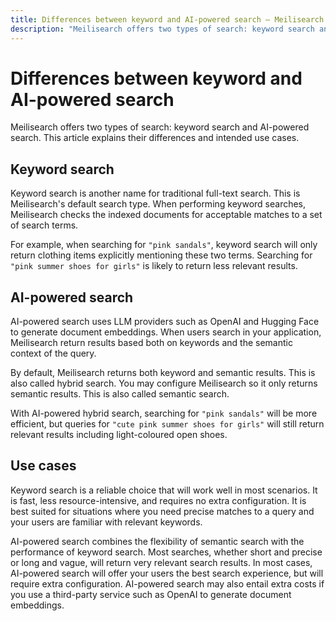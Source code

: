 ```yaml
---
title: Differences between keyword and AI-powered search — Meilisearch documentation
description: "Meilisearch offers two types of search: keyword search and AI-powered search. This article explains their differences and intended use cases."
---
```


# Differences between keyword and AI-powered search

Meilisearch offers two types of search: keyword search and AI-powered search. This article explains their differences and intended use cases.

## Keyword search

Keyword search is another name for traditional full-text search. This is Meilisearch's default search type. When performing keyword searches, Meilisearch checks the indexed documents for acceptable matches to a set of search terms.

For example, when searching for `"pink sandals"`, keyword search will only return clothing items explicitly mentioning these two terms. Searching for `"pink summer shoes for girls"` is likely to return less relevant results.

## AI-powered search

AI-powered search uses LLM providers such as OpenAI and Hugging Face to generate document embeddings. When users search in your application, Meilisearch return results based both on keywords and the semantic context of the query.

By default, Meilisearch returns both keyword and semantic results. This is also called hybrid search. You may configure Meilisearch so it only returns semantic results. This is also called semantic search.

With AI-powered hybrid search, searching for `"pink sandals"` will be more efficient, but queries for `"cute pink summer shoes for girls"` will still return relevant results including light-coloured open shoes.

## Use cases

Keyword search is a reliable choice that will work well in most scenarios. It is fast, less resource-intensive, and requires no extra configuration. It is best suited for situations where you need precise matches to a query and your users are familiar with relevant keywords.

AI-powered search combines the flexibility of semantic search with the performance of keyword search. Most searches, whether short and precise or long and vague, will return very relevant search results. In most cases, AI-powered search will offer your users the best search experience, but will require extra configuration. AI-powered search may also entail extra costs if you use a third-party service such as OpenAI to generate document embeddings.
